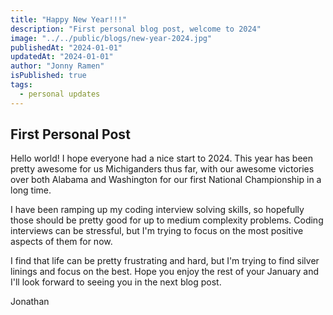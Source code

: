 ```yaml
---
title: "Happy New Year!!!"
description: "First personal blog post, welcome to 2024"
image: "../../public/blogs/new-year-2024.jpg"
publishedAt: "2024-01-01"
updatedAt: "2024-01-01"
author: "Jonny Ramen"
isPublished: true
tags:
  - personal updates
---
```


## First Personal Post

Hello world! I hope everyone had a nice start to 2024.
This year has been pretty awesome for us Michiganders thus far, with our awesome victories
over both Alabama and Washington for our first National Championship in a long time.

I have been ramping up my coding interview solving skills, so hopefully those should be
pretty good for up to medium complexity problems. Coding interviews can be stressful, but
I'm trying to focus on the most positive aspects of them for now.

I find that life can be pretty frustrating and hard, but I'm trying to find silver linings
and focus on the best. Hope you enjoy the rest of your January and I'll look forward to
seeing you in the next blog post.

Jonathan
